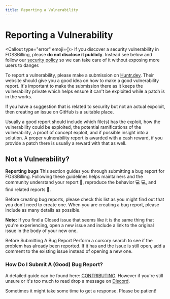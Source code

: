 ```yaml
---
title: Reporting a Vulnerability
---
```



# <FontAwesomeIcon icon={faBell} /> Reporting a Vulnerability

<Callout type="error" emoji={<FontAwesomeIcon icon={faHand} />}>
  If you discover a security vulnerability in FOSSBilling, please **do not disclose it publicly**. Instead see below and follow our [security policy](https://github.com/FOSSBilling/FOSSBilling/security/policy) so we can take care of it without exposing more users to danger.
</Callout>

To report a vulnerability, please make a submission on [Huntr.dev](https://huntr.dev/bounties/disclose/?target=https://github.com/FOSSBilling/FOSSBilling). Their website should give you a good idea on how to make a good vulnerability report. It's important to make the submission there as it keeps the vulnerability private which helps ensure it can't be exploited while a patch is in the works.

If you have a suggestion that is related to security but not an actual expoloit, then creating an issue on GitHub is a suitable place.

Usually a good report should include which file(s) has the exploit, how the vulnerability could be exploited, the potential ramifications of the vulnerability, a proof of concept exploit, and if possible insight into a solution. A proper vulnerability report is awarded with a cash reward, if you provide a patch there is usually a reward with that as well.

## Not a Vulnerability?
**Reporting bugs**
This section guides you through submitting a bug report for FOSSBilling. 
Following these guidelines helps maintainers and the community understand your report 📝, reproduce the behavior 💻 💻, and find related reports 🔎.

Before creating bug reports, please check this list as you might find out that you don't need to create one. 
When you are creating a bug report, please include as many details as possible.

**Note:** If you find a Closed issue that seems like it is the same thing that you're experiencing, open a new issue and include a link to the original issue in the body of your new one.

Before Submitting A Bug Report
Perform a cursory search to see if the problem has already been reported. If it has and the issue is still open, add a comment to the existing issue instead of opening a new one.

### How Do I Submit A (Good) Bug Report?
A detailed guide can be found here: [CONTRIBUTING](https://github.com/FOSSBilling/FOSSBilling/blob/main/CONTRIBUTING.md). However if you're still unsure or it's too much to read drop a message on [Discord](https://fossbilling.org/discord).

Sometimes it might take some time to get a response. Please be patient!

